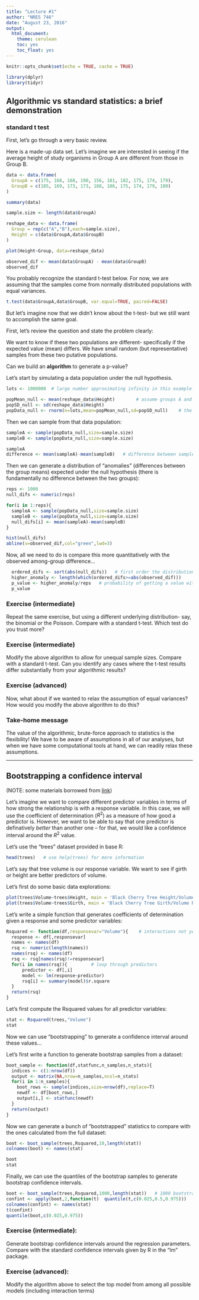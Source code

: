 ```yaml
---
title: "Lecture #1"
author: "NRES 746"
date: "August 23, 2016"
output: 
  html_document: 
    theme: cerulean
    toc: yes
    toc_float: yes
---
```


```r
knitr::opts_chunk$set(echo = TRUE, cache = TRUE)
```

```r
library(dplyr)
library(tidyr)
```


## Algorithmic vs standard statistics: a brief demonstration

### standard t test

First, let's go through a very basic review.   

Here is a made-up data set. Let's imagine we are interested in seeing if the average height of study organisms in Group A are different from those in Group B.  

```r

data <- data.frame(
  GroupA = c(175, 168, 168, 190, 156, 181, 182, 175, 174, 179),
  GroupB = c(185, 169, 173, 173, 188, 186, 175, 174, 179, 180) 
)

summary(data)

sample.size <- length(data$GroupA)

reshape_data <- data.frame(
  Group = rep(c("A","B"),each=sample.size),
  Height = c(data$GroupA,data$GroupB)
)

plot(Height~Group, data=reshape_data)

observed_dif <- mean(data$GroupA) - mean(data$GroupB)
observed_dif

```

You probably recognize the standard t-test below. For now, we are assuming that the samples come from normally distributed populations with equal variances. 

```r
t.test(data$GroupA,data$GroupB, var.equal=TRUE, paired=FALSE)

```

But let's imagine now that we didn't know about the t-test- but we still want to accomplish the same goal.  

First, let's review the question and state the problem clearly:

We want to know if these two populations are different- specifically if the expected value (mean) differs. We have small random (but representative) samples from these two putative populations.  

Can we build an **algorithm** to generate a p-value? 

Let's start by simulating a data population under the null hypothesis. 

```r
lots <- 1000000  # large number approximating infinity in this example!

popMean_null <- mean(reshape_data$Height)        # assume groups A and B come from a population with common mean 
popSD_null <- sd(reshape_data$Height)
popData_null <- rnorm(n=lots,mean=popMean_null,sd=popSD_null)    # the statistical "population" of interest (under null model)

```

Then we can sample from that data population:

```r
sampleA <- sample(popData_null,size=sample.size)   
sampleB <- sample(popData_null,size=sample.size)

sampleA
difference <- mean(sampleA)-mean(sampleB)   # difference between sample means

```

Then we can generate a distribution of "anomalies" (differences between the group means) expected under the null hypothesis (there is fundamentally no difference between the two groups):

```r
reps <- 1000
null_difs <- numeric(reps)

for(i in 1:reps){
  sampleA <- sample(popData_null,size=sample.size)   
  sampleB <- sample(popData_null,size=sample.size)
  null_difs[i] <- mean(sampleA)-mean(sampleB)
}

hist(null_difs)
abline(v=observed_dif,col="green",lwd=3)

```


Now, all we need to do is compare this more quantitatively with the observed among-group difference...

```r
  ordered_difs <- sort(abs(null_difs))   # first order the distribution of null results in terms of absolute magnitude of difference
  higher_anomaly <- length(which(ordered_difs>=abs(observed_dif)))
  p_value <- higher_anomaly/reps   # probability of getting a value with anomaly as or more extreme than observed, given null hypothesis is true...
  p_value

```


### Exercise (intermediate)
Repeat the same exercise, but using a different underlying distribution- say, the binomial or the Poisson. Compare with a standard t-test. Which test do you trust more?

### Exercise (intermediate)
Modify the above algorithm to allow for unequal sample sizes. Compare with a standard t-test. Can you identify any cases where the t-test results differ substantially from your algorithmic results? 

### Exercise (advanced)
Now, what about if we wanted to relax the assumption of equal variances? How would you modify the above algorithm to do this?  

### Take-home message
The value of the algorithmic, brute-force approach to statistics is the flexibility! We have to be aware of assumptions in all of our analyses, but when we have some computational tools at hand, we can readily relax these assumptions. 

--------------------------------
## Bootstrapping a confidence interval

(NOTE: some materials borrowed from [link](http://people.tamu.edu/~alawing/materials/ESSM689/Btutorial.pdf))

Let's imagine we want to compare different predictor variables in terms of how strong the relationship is with a response variable. In this case, we will use the coefficient of determination ($R^2$) as a measure of how good a predictor is. However, we want to be able to say that one predictor is definatively *better* than another one -- for that, we would like a confidence interval around the $R^2$ value.

Let's use the "trees" dataset provided in base R:

```r
head(trees)   # use help(trees) for more information

```

Let's say that tree volume is our response variable. We want to see if girth or height are better predictors of volume. 

Let's first do some basic data explorations:

```r
plot(trees$Volume~trees$Height, main = 'Black Cherry Tree Height/Volume Relationship', xlab = 'Height', ylab = 'Volume', pch = 16, col ='blue')
plot(trees$Volume~trees$Girth, main = 'Black Cherry Tree Girth/Volume Relationship', xlab = 'Girth', ylab = 'Volume', pch = 16, col ='red')
```


Let's write a simple function that generates coefficients of determination given a response and some predictor variables:

```r

Rsquared <- function(df,responsevar="Volume"){    # interactions not yet implemented
  response <- df[,responsevar]
  names <- names(df)
  rsq <- numeric(length(names))
  names(rsq) <- names(df)
  rsq <- rsq[names(rsq)!=responsevar]
  for(i in names(rsq)){         # loop through predictors
      predictor <- df[,i]
      model <- lm(response~predictor)  
      rsq[i] <- summary(model)$r.square 
  }
  return(rsq)
}

```


Let's first compute the Rsquared values for all predictor variables:

```r
stat <- Rsquared(trees,"Volume")
stat

```


Now we can use "bootstrapping" to generate a confidence interval around these values...

Let's first write a function to generate bootstrap samples from a dataset:

```r

boot_sample <- function(df,statfunc,n_samples,n_stats){
  indices <- c(1:nrow(df))
  output <- matrix(NA,nrow=n_samples,ncol=n_stats)
  for(i in 1:n_samples){
    boot_rows <- sample(indices,size=nrow(df),replace=T)
    newdf <- df[boot_rows,]
    output[i,] <- statfunc(newdf)
  }
  return(output)
}

```

Now we can generate a bunch of "bootstrapped" statistics to compare with the ones calculated from the full dataset:

```r
boot <- boot_sample(trees,Rsquared,10,length(stat))
colnames(boot) <- names(stat)

boot
stat

```

Finally, we can use the quantiles of the bootstrap samples to generate bootstrap confidence intervals.

```r
boot <- boot_sample(trees,Rsquared,1000,length(stat))   # 1000 bootstrap samples
confint <- apply(boot,2,function(t)  quantile(t,c(0.025,0.5,0.975)))
colnames(confint) <- names(stat)
t(confint)
quantile(boot,c(0.025,0.975))

```




### Exercise (intermediate):
Generate bootstrap confidence intervals around the regression parameters. Compare with the standard confidence intervals given by R in the "lm" package.


### Exercise (advanced):
Modify the algorithm above to select the top model from among all possible models (including interaction terms)

















